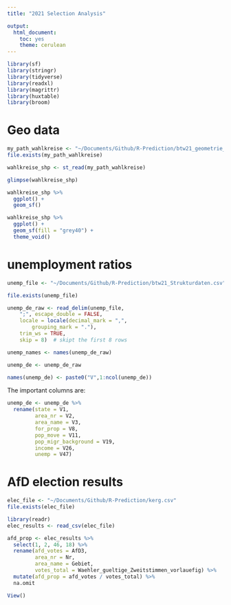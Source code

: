 ```yaml
---
title: "2021 Selection Analysis"

output: 
  html_document: 
    toc: yes
    theme: cerulean
---
```





```r
library(sf)
library(stringr)
library(tidyverse)
library(readxl)
library(magrittr)
library(huxtable)
library(broom)
```



# Geo data
```r
my_path_wahlkreise <- "~/Documents/Github/R-Prediction/btw21_geometrie_wahlkreise_shp/Geometrie_Wahlkreise_20DBT.shp"
file.exists(my_path_wahlkreise)
```

```r
wahlkreise_shp <- st_read(my_path_wahlkreise)
```

```r
glimpse(wahlkreise_shp)
```

```r
wahlkreise_shp %>%
  ggplot() +
  geom_sf()
```

```r
wahlkreise_shp %>%
  ggplot() +
  geom_sf(fill = "grey40") +
  theme_void()
```

# unemployment ratios

```r
unemp_file <- "~/Documents/Github/R-Prediction/btw21_Strukturdaten.csv"

file.exists(unemp_file)
```


```r
unemp_de_raw <- read_delim(unemp_file,
    ";", escape_double = FALSE,
    locale = locale(decimal_mark = ",",
        grouping_mark = "."),
    trim_ws = TRUE,
    skip = 8)  # skipt the first 8 rows
```




```r
unemp_names <- names(unemp_de_raw)

unemp_de <- unemp_de_raw

names(unemp_de) <- paste0("V",1:ncol(unemp_de))
```
The important columns are:




```r
unemp_de <- unemp_de %>%
  rename(state = V1,
         area_nr = V2,
         area_name = V3,
         for_prop = V8,
         pop_move = V11,
         pop_migr_background = V19,
         income = V26,
         unemp = V47)  
```

# AfD election results

```r
elec_file <- "~/Documents/Github/R-Prediction/kerg.csv"
file.exists(elec_file)
```


```r
library(readr)
elec_results <- read_csv(elec_file)
```



```r

afd_prop <- elec_results %>%
  select(1, 2, 46, 18) %>%
  rename(afd_votes = AfD3,
         area_nr = Nr,
         area_name = Gebiet,
         votes_total = Waehler_gueltige_Zweitstimmen_vorlauefig) %>%
  mutate(afd_prop = afd_votes / votes_total) %>%
  na.omit
```


```r
View()
```



```r

```


```r

```



```r

```


```r

```



```r

```


```r

```







